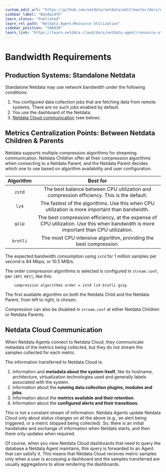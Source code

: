 ```yaml
---
custom_edit_url: "https://github.com/netdata/netdata/edit/master/docs/netdata-agent/sizing-netdata-agents/bandwidth-requirements.md"
sidebar_label: "Bandwidth"
learn_status: "Published"
learn_rel_path: "Netdata Agent/Resource Utilization"
sidebar_position: "506030"
learn_link: "https://learn.netdata.cloud/docs/netdata-agent/resource-utilization/bandwidth"
---
```


# Bandwidth Requirements

## Production Systems: Standalone Netdata

Standalone Netdata may use network bandwidth under the following conditions:

1. You configured data collection jobs that are fetching data from remote systems. There are no such jobs enabled by default.
2. You use the dashboard of the Netdata.
3. [Netdata Cloud communication](#netdata-cloud-communication) (see below).

## Metrics Centralization Points: Between Netdata Children & Parents

Netdata supports multiple compression algorithms for streaming communication. Netdata Children offer all their compression algorithms when connecting to a Netdata Parent, and the Netdata Parent decides which one to use based on algorithm availability and user configuration.

| Algorithm |                                                              Best for                                                               |
|:---------:|:-----------------------------------------------------------------------------------------------------------------------------------:|
|  `zstd`   |                      The best balance between CPU utilization and compression efficiency. This is the default.                      |
|   `lz4`   |                   The fastest of the algorithms. Use this when CPU utilization is more important than bandwidth.                    |
|  `gzip`   | The best compression efficiency, at the expense of CPU utilization. Use this when bandwidth is more important than CPU utilization. |
| `brotli`  |                                  The most CPU intensive algorithm, providing the best compression.                                  |

The expected bandwidth consumption using `zstd` for 1 million samples per second is 84 Mbps, or 10.5 MiB/s.

The order compression algorithms is selected is configured in `stream.conf`, per `[API KEY]`, like this:

```text
    compression algorithms order = zstd lz4 brotli gzip
```

The first available algorithm on both the Netdata Child and the Netdata Parent, from left to right, is chosen.

Compression can also be disabled in `stream.conf` at either Netdata Children or Netdata Parents.

## Netdata Cloud Communication

When Netdata Agents connect to Netdata Cloud, they communicate metadata of the metrics being collected, but they do not stream the samples collected for each metric.

The information transferred to Netdata Cloud is:

1. Information and **metadata about the system itself**, like its hostname, architecture, virtualization technologies used and generally labels associated with the system.
2. Information about the **running data collection plugins, modules and jobs**.
3. Information about the **metrics available and their retention**.
4. Information about the **configured alerts and their transitions**.

This is not a constant stream of information. Netdata Agents update Netdata Cloud only about status changes on all the above (e.g., an alert being triggered, or a metric stopped being collected). So, there is an initial handshake and exchange of information when Netdata starts, and then there only updates when required.

Of course, when you view Netdata Cloud dashboards that need to query the database a Netdata Agent maintains, this query is forwarded to an Agent that can satisfy it. This means that Netdata Cloud receives metric samples only when a user is accessing a dashboard and the samples transferred are usually aggregations to allow rendering the dashboards.  

